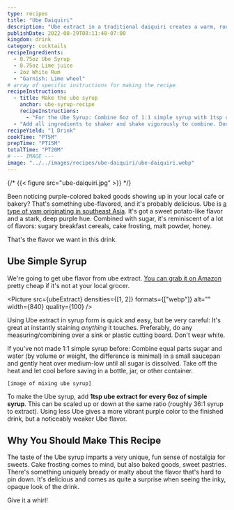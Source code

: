 ```yaml
---
type: recipes
title: "Ube Daiquiri"
description: "Ube extract in a traditional daiquiri creates a warm, round flavor and a pitch-black look."
publishDate: 2022-08-29T08:11:48-07:00
kingdom: drink
category: cocktails
recipeIngredients:
  - 0.75oz Ube Syrup
  - 0.75oz Lime juice
  - 2oz White Rum
  - "Garnish: Lime wheel"
# array of specific instructions for making the recipe
recipeInstructions:
  - title: Make the ube syrup
    anchor: ube-syrup-recipe
    recipeInstructions:
      - "For the Ube Syrup: Combine 6oz of 1:1 simple syrup with 1tsp of Ube extract. Shake vigorously to combine."
  - "Add all ingredients to shaker and shake vigorously to combine. Double-strain into a chilled glass and garnish with a lime wheel."
recipeYield: "1 Drink"
cookTime: "PT5M"
prepTime: "PT15M"
totalTime: "PT20M"
# --- IMAGE ---
image: "../../images/recipes/ube-daiquiri/ube-daiquiri.webp"
---
```




{/* {{< figure src="ube-daiquiri.jpg" >}} */}

Been noticing purple-colored baked goods showing up in your local cafe or bakery? That's something ube-flavored, and it's probably delicious. Ube is [a type of yam originating in southeast Asia](https://en.wikipedia.org/wiki/Dioscorea_alata). It's got a sweet potato-like flavor and a stark, deep purple hue. Combined with sugar, it's reminiscent of a lot of flavors: sugary breakfast cereals, cake frosting, malt powder, honey.

That's the flavor we want in this drink.

## Ube Simple Syrup

We're going to get ube flavor from ube extract. [You can grab it on Amazon](https://www.amazon.com/gp/product/B07JH4NG6R/) pretty cheap if it's not at your local grocer.

<Picture
  src={ubeExtract}
  densities={[1, 2]}
  formats={["webp"]}
  alt=""
  width={840}
  quality={100}
/>

Using Ube extract in syrup form is quick and easy, but be very careful: It's great at instantly staining _anything_ it touches. Preferably, do any measuring/combining over a sink or plastic cutting board. Don't wear white.

If you've not made 1:1 simple syrup before: Combine equal parts sugar and water (by volume or weight, the difference is minimal) in a small saucepan and gently heat over medium-low until all sugar is dissolved. Take off the heat and let cool before saving in a bottle, jar, or other container.

```
[image of mixing ube syrup]
```

To make the Ube syrup, add **1tsp ube extract for every 6oz of simple syrup**. This can be scaled up or down at the same ratio (roughly 36:1 syrup to extract). Using less Ube gives a more vibrant purple color to the finished drink, but a noticeably weaker Ube flavor.

## Why You Should Make This Recipe

The taste of the Ube syrup imparts a very unique, fun sense of nostalgia for sweets. Cake frosting comes to mind, but also baked goods, sweet pastries. There's something uniquely bready or malty about the flavor that's hard to pin down. It's delicious and comes as quite a surprise when seeing the inky, opaque look of the drink.

Give it a whirl!
